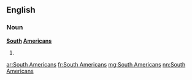 ==English==

===Noun===
'''[[South]] [[Americans]]'''

# {{plural of|South American}}

[[ar:South Americans]]
[[fr:South Americans]]
[[mg:South Americans]]
[[nn:South Americans]]